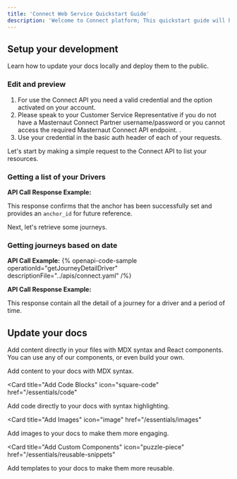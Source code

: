 ```yaml
---
title: 'Connect Web Service Quickstart Guide'
description: 'Welcome to Connect platform; This quickstart guide will help you get started with Connect API, allowing you to make your first API call and begin exploring the possibilities of tracking system.'
---
```



## Setup your development

Learn how to update your docs locally and deploy them to the public.

### Edit and preview

<AccordionGroup>
  <Accordion icon="github" title="Step 1: Get a user ready for API">

1. For use the Connect API you need a valid credential and the option activated on your account.
2. Please speak to your Customer Service Representative if you do not have a Masternaut Connect Partner 
 username/password or you cannot access the required Masternaut Connect API endpoint. .
3. Use your credential in the basic auth header of each of your requests.
  </Accordion>
  <Accordion icon="rectangle-terminal" title="Step 2: Make Your First API Request ">
  

Let's start by making a simple request to the Connect API to list your resources.

### Getting a list of your Drivers


**API Call Response Example:**



This response confirms that the anchor has been successfully set and provides an `anchor_id` for future reference.
    </Note>
  </Accordion>

<Accordion icon="rocket" title="Step 3: Getting journeys">

Next, let's retrieve some journeys.

### Getting journeys based on date

**API Call Example:**
{% openapi-code-sample operationId="getJourneyDetailDriver" descriptionFile="../apis/connect.yaml" /%}

**API Call Response Example:**


This response contain all the detail of a journey for a driver and a period of time.
</Accordion>

</AccordionGroup>

## Update your docs

Add content directly in your files with MDX syntax and React components. You can use any of our components, or even build your own.

<CardGroup>

<Card title="Add Content With MDX" icon="file" href="/essentials/markdown">
  Add content to your docs with MDX syntax.
</Card>

<Card
  title="Add Code Blocks"
  icon="square-code"
  href="/essentials/code"
>
  Add code directly to your docs with syntax highlighting.
</Card>

<Card
  title="Add Images"
  icon="image"
  href="/essentials/images"
>
  Add images to your docs to make them more engaging.
</Card>

<Card
  title="Add Custom Components"
  icon="puzzle-piece"
  href="/essentials/reusable-snippets"
>
  Add templates to your docs to make them more reusable.
</Card>

</CardGroup>
